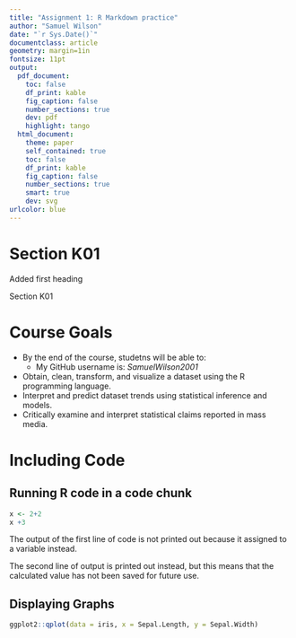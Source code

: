 ```yaml
---
title: "Assignment 1: R Markdown practice"
author: "Samuel Wilson"
date: "`r Sys.Date()`"
documentclass: article
geometry: margin=1in
fontsize: 11pt
output:
  pdf_document:
    toc: false
    df_print: kable
    fig_caption: false
    number_sections: true
    dev: pdf
    highlight: tango
  html_document:
    theme: paper
    self_contained: true
    toc: false
    df_print: kable
    fig_caption: false
    number_sections: true
    smart: true
    dev: svg
urlcolor: blue
---
```


<!-- Write your Markdown below this line -->

# Section K01

Added first heading

Section K01

# Course Goals

* By the end of the course, studetns will be able to:
  * My GitHub username is: *SamuelWilson2001*
* Obtain, clean, transform, and visualize a dataset using the R programming language.
* Interpret and predict dataset trends using statistical inference and models.
* Critically examine and interpret statistical claims reported in mass media.

# Including Code

## Running R code in a code chunk

```r
x <- 2+2 
x +3
```
The output of the first line of code is not printed out because it assigned to a variable instead.

The second line of output is printed out instead, but this means that the calculated value has not been saved for future use.

## Displaying Graphs

```r
ggplot2::qplot(data = iris, x = Sepal.Length, y = Sepal.Width)
```


